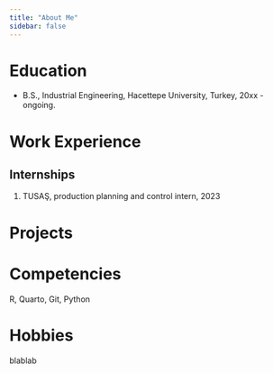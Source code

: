 ```yaml
---
title: "About Me"
sidebar: false 
---
```


# Education

-   B.S., Industrial Engineering, Hacettepe University, Turkey, 20xx - ongoing.

# Work Experience

## Internships

1.  TUSAŞ, production planning and control intern, 2023

# Projects

# Competencies

R, Quarto, Git, Python

# Hobbies

blablab
